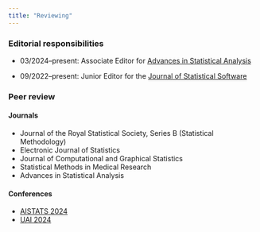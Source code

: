 ```yaml
---
title: "Reviewing"
---
```


### Editorial responsibilities

* 03/2024--present: Associate Editor for [Advances in Statistical Analysis](https://link.springer.com/journal/10182/editors)

* 09/2022--present: Junior Editor for the [Journal of Statistical Software](https://www.jstatsoft.org/about/editorialTeam)

### Peer review

#### Journals

* Journal of the Royal Statistical Society, Series B (Statistical Methodology)
* Electronic Journal of Statistics
* Journal of Computational and Graphical Statistics
* Statistical Methods in Medical Research
* Advances in Statistical Analysis

#### Conferences

* [AISTATS 2024](http://aistats.org/aistats2024/)
* [UAI 2024](https://www.auai.org/uai2024/)
